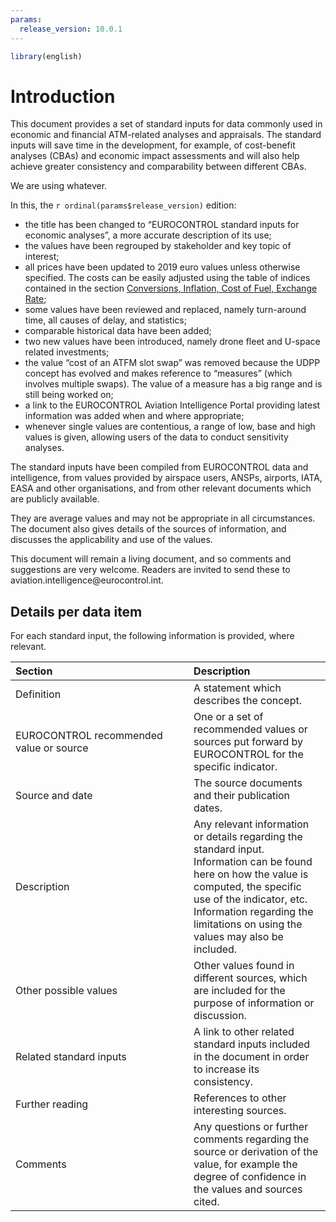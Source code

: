 ```yaml
---
params:
  release_version: 10.0.1
---
```


```r
library(english)
```

# Introduction {-}

This document provides a set of standard inputs for data commonly used in
economic and financial ATM-related analyses and appraisals.
The standard inputs will save time in the development, for example,
of cost-benefit analyses (CBAs) and economic impact assessments and
will also help achieve greater consistency and comparability between
different CBAs.

We are using whatever.   

In this, the `r ordinal(params$release_version)` edition:

* the title has been changed to “EUROCONTROL standard inputs for economic analyses”,
  a more accurate description of its use;
* the values have been regrouped by stakeholder and key topic of interest;
* all prices have been updated to 2019 euro values unless otherwise specified.
  The costs can be    easily adjusted using the table of indices contained in
  the section [Conversions, Inflation, Cost of Fuel, Exchange Rate](#conversions);
* some values have been reviewed and replaced, namely turn-around time,
  all causes of delay, and statistics;
* comparable historical data have been added;
* two new values have been introduced, namely drone fleet and U-space related
  investments;
* the value “cost of an ATFM slot swap” was removed because the UDPP concept
  has evolved and makes reference to “measures” (which involves multiple swaps).
  The value of a measure has a big range and is still being worked on;
* a link to the EUROCONTROL Aviation Intelligence Portal providing latest
  information was added when and where appropriate;
* whenever single values are contentious, a range of low, base and high values
  is given, allowing users of the data to conduct sensitivity analyses.


The standard inputs have been compiled from EUROCONTROL data and intelligence, from values provided by airspace users, ANSPs, airports, IATA, EASA and other organisations, and from other relevant documents which are publicly available.

They are average values and may not be appropriate in all circumstances. The document also gives details of the sources of information, and discusses the applicability and use of the values.

This document will remain a living document, and so comments and suggestions are very welcome. Readers are invited to send these to aviation.intelligence@eurocontrol.int.


## Details per data item {.unlisted .unnumbered}

For each standard input, the following information is provided, where relevant.

|      Section     |  Description |
|:-----------------|:-------------|
| Definition       | A statement which describes the concept. |
| EUROCONTROL recommended value or source | One or a set of recommended values or sources put forward by EUROCONTROL for the specific indicator. |
| Source and date | The source documents and their publication dates. |
| Description     | Any relevant information or details regarding the standard input. Information can be found here on how the value is computed, the specific use of the indicator, etc. Information regarding the limitations on using the values may also be included. |
| Other possible values | Other values found in different sources, which are included for the purpose of information or discussion. |
| Related standard inputs | A link to other related standard inputs included in the document in order to increase its consistency. |
| Further reading | References to other interesting sources. |
| Comments | Any questions or further comments regarding the source or derivation of the value, for example the degree of confidence in the values and sources cited. |

